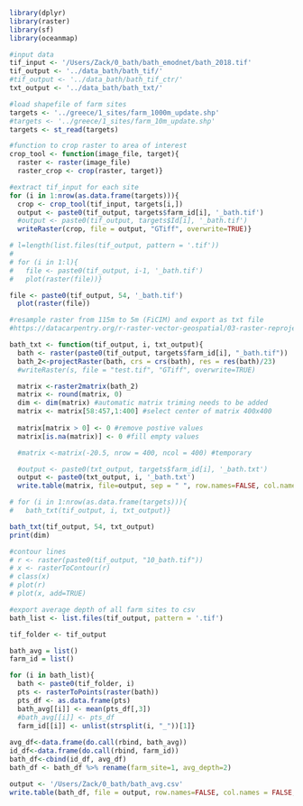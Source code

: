 ```r
library(dplyr)
library(raster)
library(sf)
library(oceanmap)

#input data
tif_input <- '/Users/Zack/0_bath/bath_emodnet/bath_2018.tif'
tif_output <- '../data_bath/bath_tif/'
#tif_output <- '../data_bath/bath_tif_ctr/'
txt_output <- '../data_bath/bath_txt/'

#load shapefile of farm sites
targets <- '../greece/1_sites/farm_1000m_update.shp'
#targets <- '../greece/1_sites/farm_10m_update.shp'
targets <- st_read(targets)
```

```r
#function to crop raster to area of interest
crop_tool <- function(image_file, target){
  raster <- raster(image_file)
  raster_crop <- crop(raster, target)}
```

```r
#extract tif_input for each site
for (i in 1:nrow(as.data.frame(targets))){
  crop <- crop_tool(tif_input, targets[i,])
  output <- paste0(tif_output, targets$farm_id[i], '_bath.tif')
  #output <- paste0(tif_output, targets$Id[i], '_bath.tif')
  writeRaster(crop, file = output, "GTiff", overwrite=TRUE)}
```

```r
# l=length(list.files(tif_output, pattern = '.tif'))
#
# for (i in 1:l){
#   file <- paste0(tif_output, i-1, '_bath.tif')
#   plot(raster(file))}

file <- paste0(tif_output, 54, '_bath.tif')
  plot(raster(file))
```

```r
#resample raster from 115m to 5m (FiCIM) and export as txt file
#https://datacarpentry.org/r-raster-vector-geospatial/03-raster-reproject-in-r/

bath_txt <- function(tif_output, i, txt_output){
  bath <- raster(paste0(tif_output, targets$farm_id[i], "_bath.tif"))
  bath_2<-projectRaster(bath, crs = crs(bath), res = res(bath)/23)
  #writeRaster(s, file = "test.tif", "GTiff", overwrite=TRUE)

  matrix <-raster2matrix(bath_2)
  matrix <- round(matrix, 0)
  dim <- dim(matrix) #automatic matrix triming needs to be added
  matrix <- matrix[58:457,1:400] #select center of matrix 400x400
 
  matrix[matrix > 0] <- 0 #remove postive values
  matrix[is.na(matrix)] <- 0 #fill empty values

  #matrix <-matrix(-20.5, nrow = 400, ncol = 400) #temporary

  #output <- paste0(txt_output, targets$farm_id[i], '_bath.txt')
  output <- paste0(txt_output, i, '_bath.txt')
  write.table(matrix, file=output, sep = " ", row.names=FALSE, col.names=FALSE)}

# for (i in 1:nrow(as.data.frame(targets))){
#   bath_txt(tif_output, i, txt_output)}

bath_txt(tif_output, 54, txt_output)
print(dim)
```

```r
#contour lines
# r <- raster(paste0(tif_output, "10_bath.tif"))
# x <- rasterToContour(r)
# class(x)
# plot(r)
# plot(x, add=TRUE)
```

```r
#export average depth of all farm sites to csv
bath_list <- list.files(tif_output, pattern = '.tif')

tif_folder <- tif_output

bath_avg = list()
farm_id = list()

for (i in bath_list){
  bath <- paste0(tif_folder, i)
  pts <- rasterToPoints(raster(bath))
  pts_df <- as.data.frame(pts) 
  bath_avg[[i]] <- mean(pts_df[,3])
  #bath_avg[[i]] <- pts_df
  farm_id[[i]] <- unlist(strsplit(i, "_"))[1]}
  
avg_df<-data.frame(do.call(rbind, bath_avg))
id_df<-data.frame(do.call(rbind, farm_id))
bath_df<-cbind(id_df, avg_df)
bath_df <- bath_df %>% rename(farm_site=1, avg_depth=2)

output <- '/Users/Zack/0_bath/bath_avg.csv'
write.table(bath_df, file = output, row.names=FALSE, col.names = FALSE, sep=",")
```